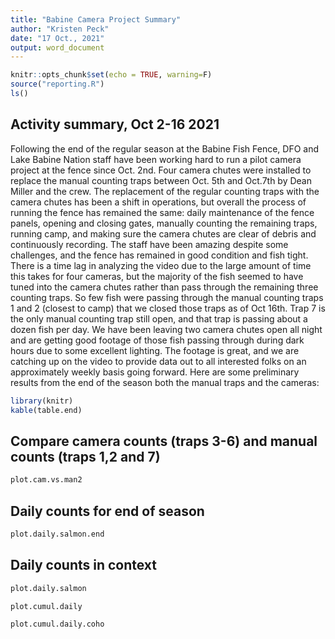 ```yaml
---
title: "Babine Camera Project Summary"
author: "Kristen Peck"
date: "17 Oct., 2021"
output: word_document
---
```


```r
knitr::opts_chunk$set(echo = TRUE, warning=F)
source("reporting.R")
ls()
```

## Activity summary, Oct 2-16 2021

Following the end of the regular season at the Babine Fish Fence, DFO and Lake Babine Nation staff have been working hard to run a pilot camera project at the fence since Oct. 2nd. Four camera chutes were installed to replace the manual counting traps between Oct. 5th and Oct.7th by Dean Miller and the crew. The replacement of the regular counting traps with the camera chutes has been a shift in operations, but overall the process of running the fence has remained the same: daily maintenance of the fence panels, opening and closing gates, manually counting the remaining traps, running camp, and making sure the camera chutes are clear of debris and continuously recording. The staff have been amazing despite some challenges, and the fence has remained in good condition and fish tight.
There is a time lag in analyzing the video due to the large amount of time this takes for four cameras, but the majority of the fish seemed to have tuned into the camera chutes rather than pass through the remaining three counting traps. So few fish were passing through the manual counting traps 1 and 2 (closest to camp) that we closed those traps as of Oct 16th. Trap 7 is the only manual counting trap still open, and that trap is passing about a dozen fish per day. We have been leaving two camera chutes open all night and are getting good footage of those fish passing through during dark hours due to some excellent lighting. The footage is great, and we are catching up on the video to provide data out to all interested folks on an approximately weekly basis going forward. Here are some preliminary results from the end of the season both the manual traps and the cameras:


```r
library(knitr)
kable(table.end)
```

## Compare camera counts (traps 3-6) and manual counts (traps 1,2 and 7)

```r
plot.cam.vs.man2
```

## Daily counts for end of season

```r
plot.daily.salmon.end
```

## Daily counts in context

```r
plot.daily.salmon
```

```r
plot.cumul.daily
```


```r
plot.cumul.daily.coho
```



